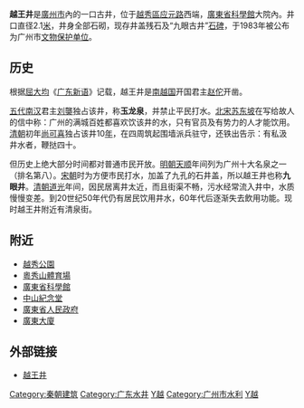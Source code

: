 {{dablink|本文讲述的是位于[[广州市|广州市]]的'''越王井'''，另有位于[[广东省|广东省]][[龙川县|龙川县]]的[[越王井_(龙川)|越王井]]，同样是[[赵佗|赵佗]]开凿。}}
{{文物保护单位
| 级别 = 市县级
| 省名 = 广东省
| 市/县名 = 广州市
| 图片 = [[File:NanyueKing.JPG|220px]]
| 名称 = 越王井
| 编号 = 
| 分类 = 古建筑及历史纪念建筑物
| 所在 = [[广州市|广州市]][[荔湾区|荔湾区]]
| 时代 = [[秦朝|秦]]、[[汉朝|汉]]
| 登录 = 1983年
}}
'''越王井'''是[[廣州市|廣州市]]內的一口古井，位于[[越秀區|越秀區]][[应元路|应元路]]西端，[[廣東省科學館|廣東省科學館]]大院內。井口直径2.1[[米_(單位)|米]]，井身全部石砌，现存井盖残石及“九眼古井”[[石碑|石碑]]，于1983年被公布为广州市[[文物保护单位|文物保护单位]]。

== 历史 ==
根据[[屈大均|屈大均]]《[[广东新语|广东新语]]》记载，越王井是[[南越国|南越国]]开国君主[[赵佗|赵佗]]开凿。

[[五代|五代]][[南汉|南汉]]君主[[刘龑|刘龑]]独占该井，称'''玉龙泉'''，并禁止平民打水。[[北宋|北宋]][[苏东坡|苏东坡]]在写给故人的信中称：广州的满城百姓都喜欢饮该井的水，只有官员及有势力的人才能饮用。[[清朝|清朝]]初年[[尚可喜|尚可喜]]独占该井10[[年|年]]，在四周筑起围墙派兵驻守，还铁出告示：有私汲井水者，鞭挞四十。

但历史上绝大部分时间都对普通市民开放。[[明朝|明朝]][[天顺__(明英宗)|天顺]]年间列为广州十大名泉之一（排名第八）。[[宋朝|宋朝]]时为方便市民打水，加盖了九孔的石井盖，所以越王井也称'''九眼井'''。[[清朝|清朝]][[道光|道光]]年间，因民居离井太近，而且街渠不畅，污水经常流入井中，水质慢慢变差。到20世纪50年代仍有居民饮用井水，60年代后逐渐失去飲用功能。现时越王井附近有清泉街。

== 附近 ==
* [[越秀公園|越秀公園]]
* [[越秀山體育場|粵秀山體育場]]
* [[廣東省科學館|廣東省科學館]]
* [[中山紀念堂_(廣州)|中山紀念堂]]
* [[广东省人民政府|廣東省人民政府]]
* [[广东大厦_(广州)|廣東大廈]]

== 外部链接 ==
*[https://web.archive.org/web/20070331123439/http://www.guangzhou.gov.cn/node_464/node_468/node_635/node_640/2005-06/111840326052015.shtml 越王井]

{{coord|23|8|12.40|N|113|15|28.1|E|display=title|region:CH_type}}

[[Category:秦朝建筑|Category:秦朝建筑]]
[[Category:广东水井|Category:广东水井]]
[[Category:广州市文物保护单位|Y越]]
[[Category:广州市水利|Category:广州市水利]]
[[Category:越秀区|Y越]]